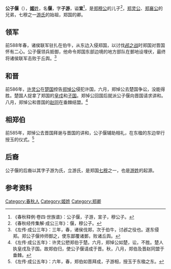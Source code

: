 {{Otheruses|公子偃|other=同名或類似名的其它條目}}
{{Otheruses|子游 (消歧义)|other=同名或類似名的其它條目}}
{{Infobox 先秦人物
|名称= 公子偃
|图像=
|图说=
|姓=[[姬姓|姬]]
|氏=
|名=偃
|字=子游
|别名=
|别字=
|谥号=宣
|时代=春秋时期
|国家=
|身份=郑卿
|出生=
|逝世=
|在位=
|父=
|母=
|正妻=
|妾=
|子女=[[公孙虿|公孙虿]]、[[公孙楚|公孙楚]]
|太子=
}}
'''公子偃'''（{{bd|？||？||}}），[[姬姓|'''姬'''姓]]，名'''偃'''，字'''子游'''，谥'''宣'''<ref>《春秋释例·卷四·世族谱》：公子偃，子游，宣子，穆公子。</ref>，是[[郑穆公|郑穆公]]的儿子<ref>《春秋经传集解·成公三年》：偃，穆公子。</ref>，[[郑灵公|郑灵公]]、[[郑襄公|郑襄公]]的兄弟，七穆之一[[游氏|游氏]]的始祖，郑国的卿。

==领军==
前588年春，诸侯联军驻扎在伯牛，从东边入侵郑国，以讨伐[[邲之战|邲之战]]时郑国对晋国怀有二心。公子偃领兵抵御，他命令郑国东部边境的地方部队在鄤地设埋伏，最终将诸侯联军击败于丘舆。<ref>《左传·成公三年》：三年，春，诸侯伐郑，次于伯牛，讨邲之役也。遂东侵郑。郑公子偃帅师御之，使东鄙覆诸鄤，败诸丘舆。</ref>

==和晋==
前586年，[[许灵公|许灵公]]在[[楚国|楚国]]控告[[郑悼公|郑悼公]]侵犯许国，六月，郑悼公去楚国争讼，没能得胜。楚国人捉拿了郑国的[[皇戍|皇戍]]和[[子国_(郑国)|子国]]。郑悼公回国后就派公子偃向晋国请求讲和。八月，郑悼公和晋国的[[赵同|赵同]]在垂棘结盟。<ref>《左传·成公五年》：许灵公愬郑伯于楚。六月，郑悼公如楚，讼，不胜。楚人执皇戌及子国。故郑伯归，使公子偃请成于晋。秋，八月，郑伯及晋赵同盟于垂棘。</ref>

==相郑伯==
前585年，郑悼公去晋国拜谢与晋国的讲和，公子偃辅助相礼，在东楹的东边举行授玉的仪式。<ref>《左传·成公五年》：六年，春，郑伯如晋拜成，子游相，授玉于东楹之东。</ref>

==后裔==
公子偃的后裔以其字子游为氏，立游氏，是郑国[[七穆|七穆]]之一，也是[[游姓|游姓]]的起源。

== 参考资料 ==
{{reflist}}

[[Category:春秋人|Category:春秋人]]
[[Category:姬姓|Category:姬姓]]
[[Category:郑卿|Category:郑卿]]